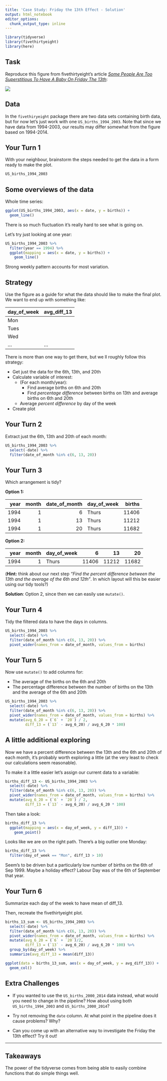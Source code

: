 ```yaml
---
title: 'Case Study: Friday the 13th Effect - Solution'
output: html_notebook
editor_options: 
  chunk_output_type: inline
---
```


<!-- This file by Jake Thompson is licensed under a Creative Commons Attribution 4.0 International License, adapted from the orignal work at https://github.com/cwickham/data-science-in-tidyverse by Charlotte Wickham -->

```r
library(tidyverse)
library(fivethirtyeight)
library(here)
```


## Task

Reproduce this figure from fivethirtyeight's article [*Some People Are Too Superstitious To Have A Baby On Friday The 13th*](https://fivethirtyeight.com/features/some-people-are-too-superstitious-to-have-a-baby-on-friday-the-13th/):

![](`r here("resources", "bialik-fridaythe13th-2.png")`)


## Data

In the `fivethiryeight` package there are two data sets containing birth data, but for now let's just work with one `US_births_1994_2003`.  Note that since we have data from 1994-2003, our results may differ somewhat from the figure based on 1994-2014.


## Your Turn 1 

With your neighbour, brainstorm the steps needed to get the data in a form ready to make the plot.

```r
US_births_1994_2003
```


## Some overviews of the data

Whole time series:

```r
ggplot(US_births_1994_2003, aes(x = date, y = births)) +
  geom_line()
```

There is so much fluctuation it's really hard to see what is going on.

Let's try just looking at one year:

```r
US_births_1994_2003 %>%
  filter(year == 1994) %>%
  ggplot(mapping = aes(x = date, y = births)) +
    geom_line()
```

Strong weekly pattern accounts for most variation.


## Strategy

Use the figure as a guide for what the data should like to make the final plot. We want to end up with something like:

day_of_week | avg_diff_13 |
----------- | ----------- |
        Mon |             |
       Tues |             |
        Wed |             |
        ... |         ... |

There is more than one way to get there, but we
ll roughly follow this strategy:

* Get just the data for the 6th, 13th, and 20th
* Calculate variable of interest:
    * (For each month/year):
        * Find average births on 6th and 20th
        * Find _percentage difference_ between births on 13th and average births on 6th and 20th
    * Average _percent difference_ by day of the week
* Create plot


## Your Turn 2

Extract just the 6th, 13th and 20th of each month:

```r
US_births_1994_2003 %>%
  select(-date) %>% 
  filter(date_of_month %in% c(6, 13, 20))
```


## Your Turn 3

Which arrangement is tidy?

**Option 1:**

|  year |  month |  date_of_month | day_of_week  |  births |
| ----: | -----: | -------------: | :----------- | ------: |
|  1994 |      1 |              6 | Thurs        |   11406 |
|  1994 |      1 |             13 | Thurs        |   11212 |
|  1994 |      1 |             20 | Thurs        |   11682 |

**Option 2:**

|  year |  month | day_of_week  |      6 |     13 |     20 |
| ----: | -----: | :----------- | -----: | -----: | -----: |
|  1994 |      1 | Thurs        |  11406 |  11212 |  11682 |

(**Hint:** think about our next step *"Find the percent difference between the 13th and the average of the 6th and 12th"*. In which layout will this be easier using our tidy tools?)

**Solution**: Option 2, since then we can easily use `mutate()`.


## Your Turn 4

Tidy the filtered data to have the days in columns.

```r
US_births_1994_2003 %>%
  select(-date) %>% 
  filter(date_of_month %in% c(6, 13, 20)) %>%
  pivot_wider(names_from = date_of_month, values_from = births)
```


## Your Turn 5

Now use `mutate()` to add columns for:

* The average of the births on the 6th and 20th
* The percentage difference between the number of births on the 13th and the average of the 6th and 20th

```r
US_births_1994_2003 %>%
  select(-date) %>% 
  filter(date_of_month %in% c(6, 13, 20)) %>%
  pivot_wider(names_from = date_of_month, values_from = births) %>%
  mutate(avg_6_20 = (`6` + `20`) / 2,
         diff_13 = (`13` - avg_6_20) / avg_6_20 * 100)
```


## A little additional exploring

Now we have a percent difference between the 13th and the 6th and 20th of each month, it's probably worth exploring a little (at the very least to check our calculations seem reasonable).

To make it a little easier let's assign our current data to a variable:

```r
births_diff_13 <- US_births_1994_2003 %>%
  select(-date) %>% 
  filter(date_of_month %in% c(6, 13, 20)) %>%
  pivot_wider(names_from = date_of_month, values_from = births) %>%
  mutate(avg_6_20 = (`6` + `20`) / 2,
         diff_13 = (`13` - avg_6_20) / avg_6_20 * 100)
```

Then take a look:

```r
births_diff_13 %>% 
  ggplot(mapping = aes(x = day_of_week, y = diff_13)) +
    geom_point()
```

Looks like we are on the right path.  There's a big outlier one Monday:

```r
births_diff_13 %>%
  filter(day_of_week == "Mon", diff_13 > 10)
```

Seem's to be driven but a particularly low number of births on the 6th of Sep 1999. Maybe a holiday effect? Labour Day was of the 6th of September that year.


## Your Turn 6

Summarize each day of the week to have mean of diff_13.

Then, recreate the fivethirtyeight plot.

```r
births_13_sum <- US_births_1994_2003 %>%
  select(-date) %>% 
  filter(date_of_month %in% c(6, 13, 20)) %>%
  pivot_wider(names_from = date_of_month, values_from = births) %>%
  mutate(avg_6_20 = (`6` + `20`)/2,
         diff_13 = (`13` - avg_6_20) / avg_6_20 * 100) %>%
  group_by(day_of_week) %>%
  summarize(avg_diff_13 = mean(diff_13))
```

```r
ggplot(data = births_13_sum, aes(x = day_of_week, y = avg_diff_13)) +
  geom_col()
```


## Extra Challenges

* If you wanted to use the `US_births_2000_2014` data instead, what would you need to change in the pipeline?  How about using both `US_births_1994_2003` and `US_births_2000_2014`?

* Try not removing the `date` column. At what point in the pipeline does it cause problems? Why?

* Can you come up with an alternative way to investigate the Friday the 13th effect?  Try it out!


***

## Takeaways

The power of the tidyverse comes from being able to easily combine functions that do simple things well.  
